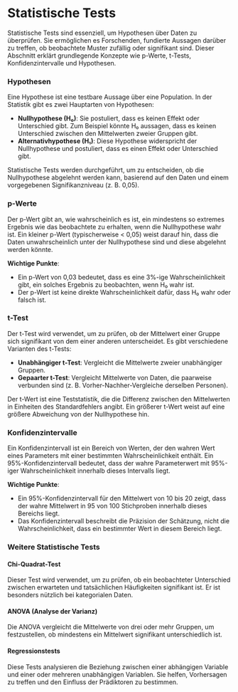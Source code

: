 # Statistische Tests

Statistische Tests sind essenziell, um Hypothesen über Daten zu überprüfen. Sie ermöglichen es Forschenden, fundierte Aussagen darüber zu treffen, ob beobachtete Muster zufällig oder signifikant sind. Dieser Abschnitt erklärt grundlegende Konzepte wie p-Werte, t-Tests, Konfidenzintervalle und Hypothesen.

### Hypothesen

Eine Hypothese ist eine testbare Aussage über eine Population. In der Statistik gibt es zwei Hauptarten von Hypothesen:

- **Nullhypothese (H₀)**: Sie postuliert, dass es keinen Effekt oder Unterschied gibt. Zum Beispiel könnte H₀ aussagen, dass es keinen Unterschied zwischen den Mittelwerten zweier Gruppen gibt.
- **Alternativhypothese (H₁)**: Diese Hypothese widerspricht der Nullhypothese und postuliert, dass es einen Effekt oder Unterschied gibt.

Statistische Tests werden durchgeführt, um zu entscheiden, ob die Nullhypothese abgelehnt werden kann, basierend auf den Daten und einem vorgegebenen Signifikanzniveau (z. B. 0,05).

### p-Werte

Der p-Wert gibt an, wie wahrscheinlich es ist, ein mindestens so extremes Ergebnis wie das beobachtete zu erhalten, wenn die Nullhypothese wahr ist. Ein kleiner p-Wert (typischerweise < 0,05) weist darauf hin, dass die Daten unwahrscheinlich unter der Nullhypothese sind und diese abgelehnt werden könnte.

**Wichtige Punkte**:

- Ein p-Wert von 0,03 bedeutet, dass es eine 3%-ige Wahrscheinlichkeit gibt, ein solches Ergebnis zu beobachten, wenn H₀ wahr ist.
- Der p-Wert ist keine direkte Wahrscheinlichkeit dafür, dass H₀ wahr oder falsch ist.

### t-Test

Der t-Test wird verwendet, um zu prüfen, ob der Mittelwert einer Gruppe sich signifikant von dem einer anderen unterscheidet. Es gibt verschiedene Varianten des t-Tests:

- **Unabhängiger t-Test**: Vergleicht die Mittelwerte zweier unabhängiger Gruppen.
- **Gepaarter t-Test**: Vergleicht Mittelwerte von Daten, die paarweise verbunden sind (z. B. Vorher-Nachher-Vergleiche derselben Personen).

Der t-Wert ist eine Teststatistik, die die Differenz zwischen den Mittelwerten in Einheiten des Standardfehlers angibt. Ein größerer t-Wert weist auf eine größere Abweichung von der Nullhypothese hin.

### Konfidenzintervalle

Ein Konfidenzintervall ist ein Bereich von Werten, der den wahren Wert eines Parameters mit einer bestimmten Wahrscheinlichkeit enthält. Ein 95%-Konfidenzintervall bedeutet, dass der wahre Parameterwert mit 95%-iger Wahrscheinlichkeit innerhalb dieses Intervalls liegt.

**Wichtige Punkte**:

- Ein 95%-Konfidenzintervall für den Mittelwert von 10 bis 20 zeigt, dass der wahre Mittelwert in 95 von 100 Stichproben innerhalb dieses Bereichs liegt.
- Das Konfidenzintervall beschreibt die Präzision der Schätzung, nicht die Wahrscheinlichkeit, dass ein bestimmter Wert in diesem Bereich liegt.

### Weitere Statistische Tests

#### Chi-Quadrat-Test

Dieser Test wird verwendet, um zu prüfen, ob ein beobachteter Unterschied zwischen erwarteten und tatsächlichen Häufigkeiten signifikant ist. Er ist besonders nützlich bei kategorialen Daten.

#### ANOVA (Analyse der Varianz)

Die ANOVA vergleicht die Mittelwerte von drei oder mehr Gruppen, um festzustellen, ob mindestens ein Mittelwert signifikant unterschiedlich ist.

#### Regressionstests

Diese Tests analysieren die Beziehung zwischen einer abhängigen Variable und einer oder mehreren unabhängigen Variablen. Sie helfen, Vorhersagen zu treffen und den Einfluss der Prädiktoren zu bestimmen.
